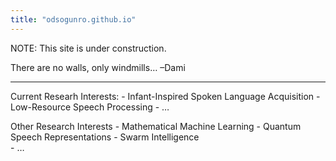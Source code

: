 ```yaml
---
title: "odsogunro.github.io"
---
```


NOTE: This site is under construction. 

There are no walls, only windmills... 
                                --Dami

---

Current Researh Interests:
- Infant-Inspired Spoken Language Acquisition
- Low-Resource Speech Processing
- ...

Other Research Interests
- Mathematical Machine Learning
- Quantum Speech Representations
- Swarm Intelligence  
- ...